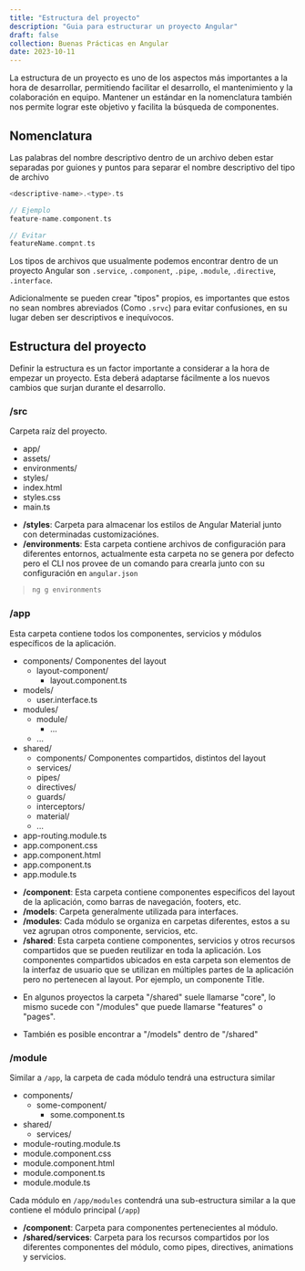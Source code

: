 ---
title: "Estructura del proyecto"
description: "Guia para estructurar un proyecto Angular"
draft: false
collection: Buenas Prácticas en Angular
date: 2023-10-11
---


La estructura de un proyecto es uno de los aspectos más importantes a la hora de desarrollar, permitiendo facilitar el desarrollo, el mantenimiento y la colaboración en equipo. Mantener un estándar en la nomenclatura también nos permite lograr este objetivo y facilita la búsqueda de componentes.

## Nomenclatura

Las palabras del nombre descriptivo dentro de un archivo deben estar separadas por guiones y puntos para separar el nombre descriptivo del tipo de archivo

```c
<descriptive-name>.<type>.ts

// Ejemplo
feature-name.component.ts

// Evitar
featureName.compnt.ts
```

Los tipos de archivos que usualmente podemos encontrar dentro de un proyecto Angular son `.service`, `.component`, `.pipe`, `.module`, `.directive`, `.interface`.

Adicionalmente se pueden crear "tipos" propios, es importantes que estos no sean nombres abreviados (Como `.srvc`) para evitar confusiones, en su lugar deben ser descriptivos e inequívocos.

## Estructura del proyecto

Definir la estructura es un factor importante a considerar a la hora de empezar un proyecto. Esta deberá adaptarse fácilmente a los nuevos cambios que surjan durante el desarrollo.

### /src

Carpeta raíz del proyecto.

<FileTree>

- app/
- assets/
- environments/
- styles/
- index.html
- styles.css
- main.ts

</FileTree>

- **/styles**: Carpeta para almacenar los estilos de Angular Material junto con determinadas customizaciónes.
- **/environments**: Esta carpeta contiene archivos de configuración para diferentes entornos, actualmente esta carpeta no se genera por defecto pero el CLI nos provee de un comando para crearla junto con su configuración en `angular.json`

> ```c
> ng g environments
> ```

### /app

Esta carpeta contiene todos los componentes, servicios y módulos específicos de la aplicación.

<FileTree>

- components/ Componentes del layout
  - layout-component/
    - layout.component.ts
- models/
  - user.interface.ts
- modules/
  - module/
    - ...
  - ...
- shared/
  - components/ Componentes compartidos, distintos del layout
  - services/
  - pipes/
  - directives/
  - guards/
  - interceptors/
  - material/
  - ...
- app-routing.module.ts
- app.component.css
- app.component.html
- app.component.ts
- app.module.ts

</FileTree>

- **/component**: Esta carpeta contiene componentes específicos del layout de la aplicación, como barras de navegación, footers, etc.
- **/models**: Carpeta generalmente utilizada para interfaces.
- **/modules**: Cada módulo se organiza en carpetas diferentes, estos a su vez agrupan otros componente, servicios, etc.
- **/shared**: Esta carpeta contiene componentes, servicios y otros recursos compartidos que se pueden reutilizar en toda la aplicación. Los componentes compartidos ubicados en esta carpeta son elementos de la interfaz de usuario que se utilizan en múltiples partes de la aplicación pero no pertenecen al layout. Por ejemplo, un componente Title.

<Aside title="Nota">

- En algunos proyectos la carpeta "/shared" suele llamarse "core", lo mismo sucede con "/modules" que puede llamarse "features" o "pages".

- También es posible encontrar a "/models" dentro de "/shared"

</Aside>

### /module

Similar a `/app`, la carpeta de cada módulo tendrá una estructura similar

<FileTree>

- components/
  - some-component/
    - some.component.ts
- shared/
  - services/
- module-routing.module.ts
- module.component.css
- module.component.html
- module.component.ts
- module.module.ts

</FileTree>

Cada módulo en `/app/modules` contendrá una sub-estructura similar a la que contiene el módulo principal (`/app`)

- **/component**: Carpeta para componentes pertenecientes al módulo.
- **/shared/services**: Carpeta para los recursos compartidos por los diferentes componentes del módulo, como pipes, directives, animations y servicios.
